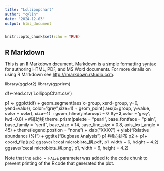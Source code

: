 ```yaml
---
title: "Lollipopchart"
author: "cylin"
date: "2024-12-03"
output: html_document
---
```


```r
knitr::opts_chunk$set(echo = TRUE)
```

## R Markdown

This is an R Markdown document. Markdown is a simple formatting syntax for authoring HTML, PDF, and MS Word documents. For more details on using R Markdown see <http://rmarkdown.rstudio.com>.

library(ggplot2)
library(ggprism)

df<-read.csv('LollipopChart.csv')

p1 <- ggplot(df) +
  geom_segment(aes(x=group, xend=group, y=0, yend=value), color="grey",size=1) +
  geom_point( aes(x=group, y=value, color = color), size=4) +
  geom_hline(yintercept = 0, lty=2,color = 'grey', lwd=0.8) + #辅助线
  theme_prism(palette = "pearl",
              base_fontface = "plain", 
              base_family = "serif", 
              base_size = 14, 
              base_line_size = 0.8, 
              axis_text_angle = 45) +
  theme(legend.position = "none") +
  xlab("XXXX") +
  ylab("Relative abundance (%)") +
  ggtitle("Bugbase Analysis")
p1
#横向排布
p2 <- p1+  coord_flip()
p2
ggsave('cecal microbiota_横.pdf', p1, width = 6, height = 4.2)
ggsave('cecal microbiota_横.png', p1, width = 6, height = 4.2)


Note that the `echo = FALSE` parameter was added to the code chunk to prevent printing of the R code that generated the plot.
